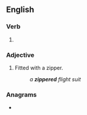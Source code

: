 ==English==

===Verb===
{{head|en|verb form}}

# {{en-past of|zipper}}

===Adjective===
{{en-adj|-}}

# Fitted with a zipper.
#: ''a '''zippered''' flight suit''

===Anagrams===
* {{anagrams|en|a=deeipprz|rezipped}}